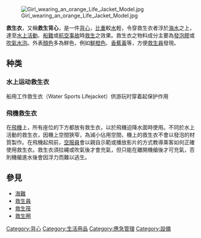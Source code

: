 {{Unreferenced |time=2009-10-23T07:02:13+00:00 }}

[[File:Girl_wearing_an_orange_Life_Jacket_Model.jpg|thumb]]

'''救生衣'''，又稱'''救生背心'''，是一件[[背心|背心]]，[[比重|比重]]較[[水|水]]輕，令穿救生衣者浮於[[海水|海水]]之上，達至[[水上活動|水上活動]]、[[船難|船難]]或[[航空事故|航空事故]]時[[救生|救生]]之效果。救生衣之物料成分主要為[[發泡膠|發泡膠]]或[[吹氣|吹氣]][[水泡|水泡]]。外表[[顏色|顏色]]多為鮮色，例如[[橙色|鮮橙色]]、[[黃色|香蕉黃]]等，方便[[救生員|救生員]]發現。

==种类==
===水上运动救生衣===
船用工作救生衣（Water Sports Lifejacket）供游玩时穿着起保护作用

===飛機救生衣===
在[[飛機|飛機]]上，所有座位的下方都放有救生衣，以於飛機迫降水面時使用。不同於水上活動的救生衣，因機上空間狹窄，為減小佔用空間，機上的救生衣不會以發泡的材質製作。在飛機起飛前，[[空服員|空服員]]會以親自示範或播放影片的方式教導乘客如何正確使用救生衣。救生衣須拉繩或吹氣後才會充氣，但只能在離開機艙後才可充氣，否則機艙進水後會因浮力而難以逃生。

==參見==
{{commonscat|Life jackets}}
*[[海難|海難]]
*[[救生員|救生員]]
*[[救生筏|救生筏]]
*[[救生圈|救生圈]]

{{thing-stub}}

[[Category:背心|Category:背心]]
[[Category:生活用品|Category:生活用品]]
[[Category:應急管理|Category:應急管理]]
[[Category:設備|Category:設備]]